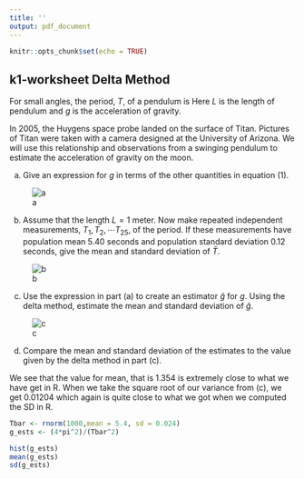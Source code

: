```yaml
---
title: ''
output: pdf_document
---
```


```r
knitr::opts_chunk$set(echo = TRUE)
```

## k1-worksheet Delta Method

For small angles, the period, $T$, of a pendulum is
\begin{equation}
T = 2\pi \sqrt{\frac{L}{g}}.
\end{equation}
Here $L$ is the length of pendulum and $g$ is the acceleration of gravity. 

In 2005, the Huygens space probe landed on the surface of Titan. Pictures of Titan were taken with a camera designed at the University of Arizona. We will use this relationship and observations from a swinging pendulum to estimate the acceleration of gravity on the moon.


a. Give an expression for $g$ in terms of the other quantities in equation (1).

![a](a.jpeg)

\vspace{20mm}

b. Assume that the length $L=1$ meter. Now make repeated independent measurements, $T_1, T_2, \cdots T_{25}$, of the period. If these measurements have population mean 5.40 seconds and population standard deviation 0.12 seconds, give the mean and standard deviation of $\bar T$.

![b](b.jpeg)

\vspace{20mm}

c. Use the expression in part (a) to create an estimator $\hat g$ for $g$. Using the delta method, estimate the mean and standard deviation of $\hat g$.

![c](c.jpeg)

\vspace{20mm}

d. Compare the mean and standard deviation of the estimates to the value given by the delta method in part (c).

We see that the value for mean, that is 1.354 is extremely close to what we have get in R. When we take the square root of our variance from (c), we get 0.01204 which again is quite close to what we got when we computed the SD in R.

```r

Tbar <- rnorm(1000,mean = 5.4, sd = 0.024)
g_ests <- (4*pi^2)/(Tbar^2)

hist(g_ests)
mean(g_ests)
sd(g_ests)
```

